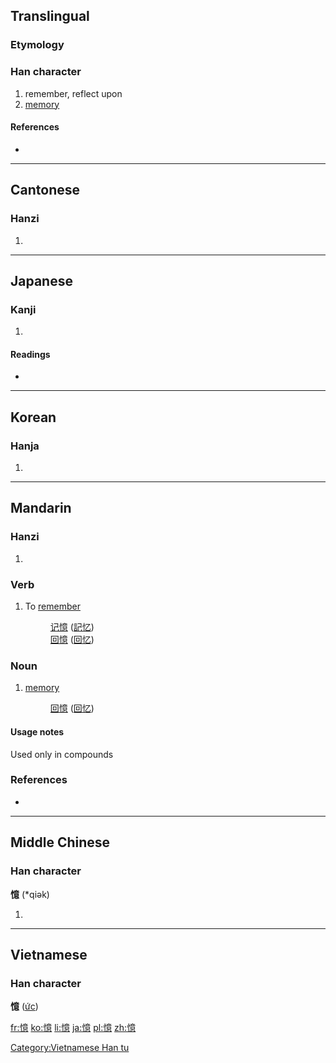 {{also|忆}}
==Translingual==

===Etymology===
{{Han compound|心|意|c1=s|c2=p|t1=heart|t2=thought|ls=psc}}

===Han character===
{{Han char|rn=61|rad=心|as=13|sn=16|four=9003<sub>6</sub>|canj=心卜廿心 (PYTP)}}

# remember, reflect upon
# [[memory]]

====References====
* {{Han ref|kx=0404.330|dkj=11295|dj=0744.270|hdz=42362.130|uh=61B6|ud=25014|bh=BED0|bd=48848}}

----

==Cantonese==

===Hanzi===
{{yue-hanzi|jyut=|y=yik1|sim=忆}}

# {{defn|lang=yue|sort=心13}}

----

==Japanese==

===Kanji===
{{ja-kanji|grade=c|rs=心13}}

# {{defn|lang=ja|sort=心13}}

====Readings====
* {{ja-readings|on=[[おく]] (oku)|kun=[[おぼえる]] (oboeru), [[おもう]] (omou)}}

----

==Korean==

===Hanja===
{{ko-hanja|hangeul=억|eumhun=|rv=eok|mr=ŏk|y=ek}}

# {{defn|lang=ko|sort=心13}}

----

==Mandarin==

===Hanzi===
{{cmn-hanzi|sim=忆|pin=[[yì]] ([[yi4]])|wg=i<sup>4</sup>}}

# {{defn|lang=cmn|sort=心13}}

===Verb===
{{cmn-verb|t|sim=忆|pin=yì|pint=yi4|sort=心13}}
# To [[remember]]
#: [[记憶]] ([[記忆]])
#: [[回憶]] ([[回忆]])

===Noun===
{{cmn-noun|t|sim=忆|pin=yì|pint=yi4|sort=心13}}
# [[memory]]
#: [[回憶]] ([[回忆]])

====Usage notes====
Used only in compounds

===References===
* {{cite web
| url = http://www.mdbg.net/chindict/chindict.php?page=worddict&wdrst=0&wdqb=憶
| title = 憶
| work = MDBG English to Chinese dictionary ( Based on CC-CEDICT )
| language = Mandarin/English
| accessdate = 2014-02-14}}
----

==Middle Chinese==

===Han character===
'''憶''' (*qiək)<!--asterisk indicates that this is a reconstructed pronunciation-->
# {{defn|lang=ltc|sort=心13}}

----

==Vietnamese==
===Han character===
'''憶''' ([[ức]])

[[Category:Vietnamese Han tu]]

[[fr:憶]]
[[ko:憶]]
[[li:憶]]
[[ja:憶]]
[[pl:憶]]
[[zh:憶]]